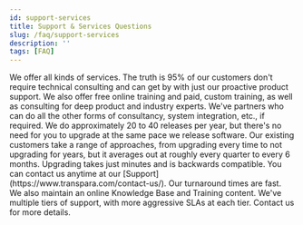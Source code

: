 ```yaml
---
id: support-services
title: Support & Services Questions
slug: /faq/support-services
description: ''
tags: [FAQ]
---
```



<SearchWrapper>
  <AccordionGroup>
    <Accordion title="What services do you offer? Do I need them? (consulting, training, etc.)">
      We offer all kinds of services. The truth is 95% of our customers don't require technical consulting and can get by with just our proactive product support. We also offer free online training and paid, custom training, as well as consulting for deep product and industry experts. We've partners who can do all the other forms of consultancy, system integration, etc., if required. 
    </Accordion>
    <Accordion title="How often do you release new features and functionality (including fixes)? Do I need to upgrade the system each time? How easy is it to upgrade to a new version (downtime, resources required, etc)?">
      We do approximately 20 to 40 releases per year, but there's no need for you to upgrade at the same pace we release software. Our existing customers take a range of approaches, from upgrading every time to not upgrading for years, but it averages out at roughly every quarter to every 6 months. Upgrading takes just minutes and is backwards compatible.
    </Accordion>
    <Accordion title="How can we contact you for product support? What hours, and what is your normal response time?">
      You can contact us anytime at our [Support](https://www.transpara.com/contact-us/). Our turnaround times are fast. We also maintain an online Knowledge Base and Training content.
    </Accordion>
    <Accordion title="Do you have a support SLA?">
      We've multiple tiers of support, with more aggressive SLAs at each tier. Contact us for more details.
    </Accordion>
  </AccordionGroup>
</SearchWrapper>